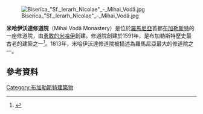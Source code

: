 [[Image:Biserica_"Sf._Ierarh_Nicolae"_-_Mihai_Vodă.jpg|thumb]]

'''米哈伊沃達修道院'''（Mihai Vodă Monastery）是位於[[羅馬尼亞|羅馬尼亞]]首都[[布加勒斯特|布加勒斯特]]的一座修道院，由[[勇敢的米哈伊|勇敢的米哈伊]]創建。修道院創建於1591年，是布加勒斯特歷史最古老的建築之一<ref name="CatedralaNeamului">{{Cite web |url=http://www.patriarh.ro/Teoctist/catedrala/catedrala%20neamului.htm |title=patriarh.ro |access-date=2021-04-12 |archive-date=2016-09-19 |archive-url=https://web.archive.org/web/20160919152855/http://www.patriarh.ro/Teoctist/catedrala/catedrala%20neamului.htm |dead-url=yes }}</ref>。1813年，米哈伊沃達修道院被描述為羅馬尼亞最大的修道院之一。
==參考資料==
{{reflist}}
{{commonscatinline|Mihai Vodă Monastery, Bucharest}}

[[Category:布加勒斯特建築物|Category:布加勒斯特建築物]]